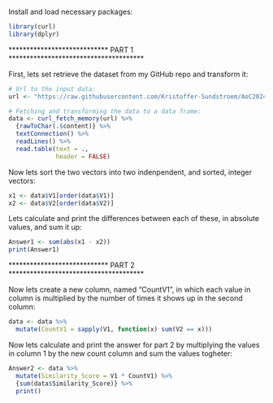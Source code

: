 Install and load necessary packages:
```{r}
library(curl)
library(dplyr)
```

**************************** PART 1 **************************************

First, lets set retrieve the dataset from my GitHub repo and transform it:
```{r}
# Url to the input data:
url <- "https://raw.githubusercontent.com/Kristoffer-Sundstroem/AoC2024/refs/heads/main/Inputs/Day1.txt"

# Fetching and transforming the data to a data frame:
data <- curl_fetch_memory(url) %>%
  {rawToChar(.$content)} %>%
  textConnection() %>%
  readLines() %>%
  read.table(text = .,
             header = FALSE)
```


Now lets sort the two vectors into two indenpendent, and sorted, integer 
vectors:
```{r}
x1 <- data$V1[order(data$V1)]
x2 <- data$V2[order(data$V2)]
```

Lets calculate and print the differences between each of these, in absolute 
values, and sum it up: 
```{r}
Answer1 <- sum(abs(x1 - x2))
print(Answer1)
```

**************************** PART 2 **************************************

Now lets create a new column, named "CountV1", in which each value in column  is 
multiplied by the number of times it shows up in the second column:
```{r}
data <- data %>%
  mutate(CountV1 = sapply(V1, function(x) sum(V2 == x)))
```

Now lets calculate and print the answer for part 2 by multiplying the values in 
column 1 by the new count column and sum the values togheter:
```{r}
Answer2 <- data %>%
  mutate(Similarity_Score = V1 * CountV1) %>%
  {sum(data$Similarity_Score)} %>%
  print()

```